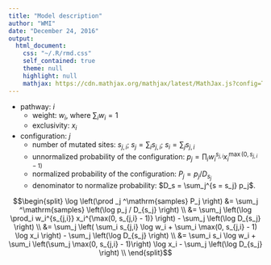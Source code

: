 ```yaml
---
title: "Model description"
author: "WMI"
date: "December 24, 2016"
output:
  html_document:
    css: "~/.R/rmd.css"
    self_contained: true
    theme: null
    highlight: null
    mathjax: https://cdn.mathjax.org/mathjax/latest/MathJax.js?config=TeX-AMS_CHTML
---
```


- pathway: $i$
    - weight: $w_i$, where $\sum_i w_i = 1$
    - exclusivity:  $x_i$
- configuration: $j$
    - number of mutated sites: $s_{j,i}$; $s_j = \sum_i s_{j,i}$; $s_i = \sum_j s_{j,i}$
    - unnormalized probability of the configuration:
      $p_j = \prod_i w_i^{s_{j,i}} x_i^{\max(0, s_{j,i} - 1)}$
    - normalized probability of the configuration:
      $P_j = p_j / D_{s_j}$
    - denominator to normalize probability:
      $D_s = \sum_j^{s = s_j} p_j$.

<div>$$\begin{split}
\log \left(\prod _j ^\mathrm{samples} P_j \right)
  &= \sum_j ^\mathrm{samples} \left(\log p_j / D_{s_j} \right) \\
  &= \sum_j \left(\log \prod_i w_i^{s_{j,i}} x_i^{\max(0, s_{j,i} - 1)} \right) - \sum_j \left(\log D_{s_j} \right) \\
  &= \sum_j \left( \sum_i s_{j,i} \log w_i + \sum_i \max(0, s_{j,i} - 1) \log x_i \right)
     - \sum_j \left(\log D_{s_j} \right) \\
  &= \sum_i s_i \log w_i + \sum_i \left(\sum_j \max(0, s_{j,i} - 1)\right) \log x_i
     - \sum_j \left(\log D_{s_j} \right) \\
\end{split}$$</div>
